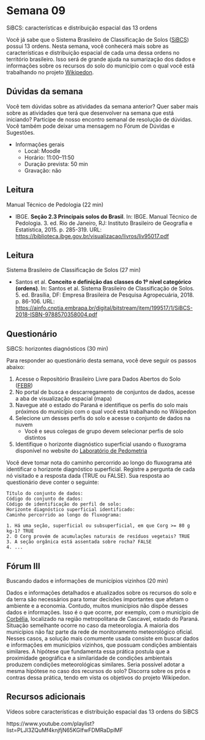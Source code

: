 # Semana 09

SiBCS: características e distribuição espacial das 13 ordens

Você já sabe que o Sistema Brasileiro de Classificação de Solos ([SiBCS](https://www.embrapa.br/en/solos/sibcs)) possui 13 ordens. Nesta semana, você conhecerá mais sobre as características e distribuição espacial de cada uma dessa ordens no território brasileiro. Isso será de grande ajuda na sumarização dos dados e informações sobre os recursos do solo do município com o qual você está trabalhando no projeto [Wikipedon](https://pt.wikiversity.org/wiki/Wikipedon).
<!-- Ao final da semana, espera-se que você seja capaz de __contrastar__ ordens do SiBCS. -->

## Dúvidas da semana

Você tem dúvidas sobre as atividades da semana anterior? Quer saber mais sobre as atividades que terá que desenvolver na semana que está iniciando? Participe de nosso encontro semanal de resolução de dúvidas. Você também pode deixar uma mensagem no Fórum de Dúvidas e Sugestões.

* Informações gerais
  * Local: Moodle
  * Horário: 11:00–11:50
  * Duração prevista: 50 min
  * Gravação: não

## Leitura

Manual Técnico de Pedologia (22 min)

* IBGE. __Seção 2.3 Principais solos do Brasil__. In: IBGE. Manual Técnico de Pedologia. 3. ed. Rio de Janeiro, RJ: Instituto Brasileiro de Geografia e Estatística, 2015. p. 285-319. URL: <https://biblioteca.ibge.gov.br/visualizacao/livros/liv95017.pdf>

## Leitura

Sistema Brasileiro de Classificação de Solos (27 min)

* Santos et al. __Conceito e definição das classes do 1º nível categórico (ordens)__. In: Santos et al. Sistema Brasileiro de Classificação de Solos. 5. ed. Brasília, DF: Empresa Brasileira de Pesquisa Agropecuária, 2018. p. 86-106. URL: <https://ainfo.cnptia.embrapa.br/digital/bitstream/item/199517/1/SiBCS-2018-ISBN-9788570358004.pdf>

## Questionário

SiBCS: horizontes diagnósticos (30 min)
<!-- No próximo semestre, essa atividade deve ser movida para a semana anterior -->

Para responder ao questionário desta semana, você deve seguir os passos abaixo:

1. Acesse o Repositório Brasileiro Livre para Dados Abertos do Solo ([FEBR](https://www.pedometria.org/projeto/febr/))
1. No portal de busca e descarregamento de conjuntos de dados, acesse a aba de visualização espacial (mapa)
1. Navegue até o estado do Paraná e identifique os perfis do solo mais próximos do município com o qual você está trabalhando no Wikipedon
1. Selecione um desses perfis do solo e acesse o conjunto de dados na nuvem
    * Você e seus colegas de grupo devem selecionar perfis de solo distintos
1. Identifique o horizonte diagnóstico superficial usando o fluxograma disponível no website do [Laboratório de Pedometria](https://www.pedometria.org/cursos/classificacao-de-solos/horizonte-diagnostico-superficial/)

Você deve tomar nota do caminho percorrido ao longo do fluxograma até identificar o horizonte diagnóstico superficial. Registre a pergunta de cada nó visitado e a resposta dada (TRUE ou FALSE). Sua resposta ao questionário deve conter o seguinte:

```
Título do conjunto de dados:
Código do conjunto de dados:
Código de identificação do perfil de solo:
Horizonte diagnóstico superficial identificado:
Caminho percorrido ao longo do fluxograma:

1. Há uma seção, superficial ou subsuperficial, em que Corg >= 80 g kg-1? TRUE
2. O Corg provém de acumulações naturais de resíduos vegetais? TRUE
3. A seção orgânica está assentada sobre rocha? FALSE
4. ...
```

## Fórum III

Buscando dados e informações de municípios vizinhos (20 min)
<!-- Primeira semana: alunos apontam suas opiniões -->
<!-- Segunda semana: após leitura de revisão bibliográfica sobre relação solo-paisagem, alunos têm a oportunidade de rever suas posições. -->

Dados e informações detalhados e atualizados sobre os recursos do solo e da terra são necessários para tomar decisões importantes que afetam o ambiente e a economia. Contudo, muitos municípios não dispõe desses dados e informações. Isso é o que ocorre, por exemplo, com o município de [Corbélia](https://pt.wikipedia.org/wiki/Corb%C3%A9lia), localizado na região metropolitana de Cascavel, estado do Paraná. Situação semelhante ocorre no caso da meteorologia. A maioria dos municípios não faz parte da rede de monitoramento meteorológico oficial. Nesses casos, a solução mais comumente usada consiste em buscar dados e informações em municípios vizinhos, que possuam condições ambientais similares. A hipótese que fundamenta essa prática postula que a proximidade geográfica e a similaridade de condições ambientais produzem condições meteorológicas similares. Seria possível adotar a mesma hipótese no caso dos recursos do solo? Discorra sobre os prós e contras dessa prática, tendo em vista os objetivos do projeto Wikipedon.

## Recursos adicionais

Vídeos sobre características e distribuição espacial das 13 ordens do SiBCS

https://www.youtube.com/playlist?list=PLJl3ZQuMf4knjfjN65KGIfwFDMRaDplMF
